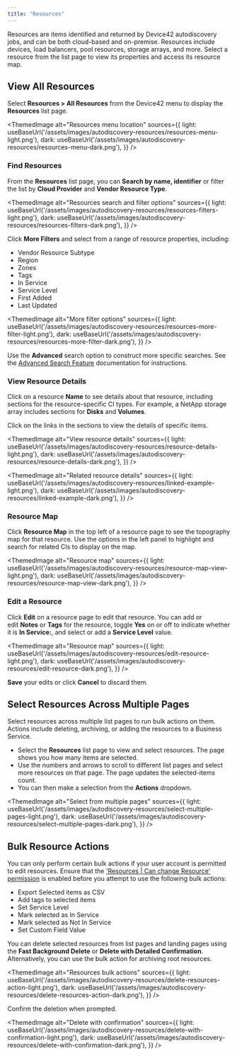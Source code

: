 ```yaml
---
title: "Resources"
---
```



Resources are items identified and returned by Device42 autodiscovery jobs, and can be both cloud-based and on-premise. Resources include devices, load balancers, pool resources, storage arrays, and more. Select a resource from the list page to view its properties and access its resource map.

## View All Resources

Select **Resources > All Resources** from the Device42 menu to display the **Resources** list page.

<ThemedImage
alt="Resources menu location"
sources={{
    light: useBaseUrl('/assets/images/autodiscovery-resources/resources-menu-light.png'),
    dark: useBaseUrl('/assets/images/autodiscovery-resources/resources-menu-dark.png'),
}}
/>

### Find Resources

From the **Resources** list page, you can **Search by name, identifier** or filter the list by **Cloud Provider** and **Vendor Resource Type**.

<ThemedImage
alt="Resources search and filter options"
sources={{
    light: useBaseUrl('/assets/images/autodiscovery-resources/resources-filters-light.png'),
    dark: useBaseUrl('/assets/images/autodiscovery-resources/resources-filters-dark.png'),
}}
/>

Click **More Filters** and select from a range of resource properties, including:

- Vendor Resource Subtype
- Region
- Zones
- Tags
- In Service
- Service Level
- First Added
- Last Updated

<ThemedImage
alt="More filter options"
sources={{
    light: useBaseUrl('/assets/images/autodiscovery-resources/resources-more-filter-light.png'),
    dark: useBaseUrl('/assets/images/autodiscovery-resources/resources-more-filter-dark.png'),
}}
/>

Use the **Advanced** search option to construct more specific searches. See the [Advanced Search Feature](/getstarted/advanced-search-feature.mdx) documentation for instructions.

### View Resource Details

Click on a resource **Name** to see details about that resource, including sections for the resource-specific CI types. For example, a NetApp storage array includes sections for **Disks** and **Volumes**.

Click on the links in the sections to view the details of specific items.

<ThemedImage
alt="View resource details"
sources={{
    light: useBaseUrl('/assets/images/autodiscovery-resources/resource-details-light.png'),
    dark: useBaseUrl('/assets/images/autodiscovery-resources/resource-details-dark.png'),
}}
/>

<ThemedImage
alt="Related resource details"
sources={{
    light: useBaseUrl('/assets/images/autodiscovery-resources/linked-example-light.png'),
    dark: useBaseUrl('/assets/images/autodiscovery-resources/linked-example-dark.png'),
}}
/>

### Resource Map

Click **Resource Map** in the top left of a resource page to see the topography map for that resource. Use the options in the left panel to highlight and search for related CIs to display on the map.

<ThemedImage
alt="Resource map"
sources={{
    light: useBaseUrl('/assets/images/autodiscovery-resources/resource-map-view-light.png'),
    dark: useBaseUrl('/assets/images/autodiscovery-resources/resource-map-view-dark.png'),
}}
/>

### Edit a Resource

Click **Edit** on a resource page to edit that resource. You can add or edit **Notes** or **Tags** for the resource, toggle **Yes** on or off to indicate whether it is **In Service:**, and select or add a **Service Level** value.

<ThemedImage
alt="Resource map"
sources={{
    light: useBaseUrl('/assets/images/autodiscovery-resources/edit-resource-light.png'),
    dark: useBaseUrl('/assets/images/autodiscovery-resources/edit-resource-dark.png'),
}}
/>

**Save** your edits or click **Cancel** to discard them.

## Select Resources Across Multiple Pages

Select resources across multiple list pages to run bulk actions on them. Actions include deleting, archiving, or adding the resources to a Business Service.

- Select the **Resources** list page to view and select resources. The page shows you how many items are selected.
- Use the numbers and arrows to scroll to different list pages and select more resources on that page. The page updates the selected-items count.
- You can then make a selection from the **Actions** dropdown.

<ThemedImage
alt="Select from multiple pages"
sources={{
    light: useBaseUrl('/assets/images/autodiscovery-resources/select-multiple-pages-light.png'),
    dark: useBaseUrl('/assets/images/autodiscovery-resources/select-multiple-pages-dark.png'),
}}
/>

## Bulk Resource Actions

You can only perform certain bulk actions if your user account is permitted to edit resources. Ensure that the ['Resources | Can change Resource' permission](/administration/role-based-access-control/role-based-permissions-and-access) is enabled before you attempt to use the following bulk actions:

- Export Selected items as CSV
- Add tags to selected items
- Set Service Level
- Mark selected as In Service
- Mark selected as Not In Service
- Set Custom Field Value

You can delete selected resources from list pages and landing pages using the **Fast Background Delete** or **Delete with Detailed Confirmation**. Alternatively, you can use the bulk action for archiving root resources.

<ThemedImage
alt="Resources bulk actions"
sources={{
    light: useBaseUrl('/assets/images/autodiscovery-resources/delete-resources-action-light.png'),
    dark: useBaseUrl('/assets/images/autodiscovery-resources/delete-resources-action-dark.png'),
}}
/>

Confirm the deletion when prompted.

<ThemedImage
alt="Delete with confirmation"
sources={{
    light: useBaseUrl('/assets/images/autodiscovery-resources/delete-with-confirmation-light.png'),
    dark: useBaseUrl('/assets/images/autodiscovery-resources/delete-with-confirmation-dark.png'),
}}
/>

